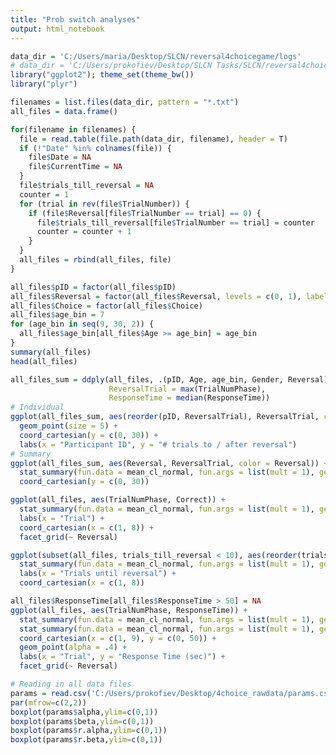 ```yaml
---
title: "Prob switch analyses"
output: html_notebook
---
```


```r
data_dir = 'C:/Users/maria/Desktop/SLCN/reversal4choicegame/logs'
# data_dir = 'C:/Users/prokofiev/Desktop/SLCN Tasks/SLCN/reversal4choicegame/logs'
library("ggplot2"); theme_set(theme_bw())
library("plyr")
```
```r
filenames = list.files(data_dir, pattern = "*.txt")
all_files = data.frame()

for(filename in filenames) {
  file = read.table(file.path(data_dir, filename), header = T)
  if (!"Date" %in% colnames(file)) {
    file$Date = NA
    file$CurrentTime = NA
  }
  file$trials_till_reversal = NA
  counter = 1
  for (trial in rev(file$TrialNumber)) {
    if (file$Reversal[file$TrialNumber == trial] == 0) {
      file$trials_till_reversal[file$TrialNumber == trial] = counter
      counter = counter + 1
    }
  }
  all_files = rbind(all_files, file)
}

all_files$pID = factor(all_files$pID)
all_files$Reversal = factor(all_files$Reversal, levels = c(0, 1), labels = c("Discrimination", "Reversal"))
all_files$Choice = factor(all_files$Choice)
all_files$age_bin = 7
for (age_bin in seq(9, 30, 2)) {
  all_files$age_bin[all_files$Age >= age_bin] = age_bin
}
summary(all_files)
head(all_files)
```
```r
all_files_sum = ddply(all_files, .(pID, Age, age_bin, Gender, Reversal), summarize,
                      ReversalTrial = max(TrialNumPhase),
                      ResponseTime = median(ResponseTime))
# Individual
ggplot(all_files_sum, aes(reorder(pID, ReversalTrial), ReversalTrial, color = Reversal)) +
  geom_point(size = 5) +
  coord_cartesian(y = c(0, 30)) +
  labs(x = "Participant ID", y = "# trials to / after reversal")
# Summary
ggplot(all_files_sum, aes(Reversal, ReversalTrial, color = Reversal)) +
  stat_summary(fun.data = mean_cl_normal, fun.args = list(mult = 1), geom = "pointrange") +
  coord_cartesian(y = c(0, 30))
```
```r
ggplot(all_files, aes(TrialNumPhase, Correct)) +
  stat_summary(fun.data = mean_cl_normal, fun.args = list(mult = 1), geom = "pointrange") +
  labs(x = "Trial") +
  coord_cartesian(x = c(1, 8)) +
  facet_grid(~ Reversal)

ggplot(subset(all_files, trials_till_reversal < 10), aes(reorder(trials_till_reversal, -trials_till_reversal), Correct)) +
  stat_summary(fun.data = mean_cl_normal, fun.args = list(mult = 1), geom = "pointrange") +
  labs(x = "Trials until reversal") +
  coord_cartesian(x = c(1, 8))
```
```r
all_files$ResponseTime[all_files$ResponseTime > 50] = NA
ggplot(all_files, aes(TrialNumPhase, ResponseTime)) +
  stat_summary(fun.data = mean_cl_normal, fun.args = list(mult = 1), geom = "bar") +
  stat_summary(fun.data = mean_cl_normal, fun.args = list(mult = 1), geom = "pointrange") +
  coord_cartesian(x = c(1, 9), y = c(0, 50)) +
  geom_point(alpha = .4) +
  labs(x = "Trial", y = "Response Time (sec)") +
  facet_grid(~ Reversal)
```

```r
# Reading in all data files
params = read.csv('C:/Users/prokofiev/Desktop/4choice_rawdata/params.csv')
par(mfrow=c(2,2))
boxplot(params$alpha,ylim=c(0,1))
boxplot(params$beta,ylim=c(0,1))
boxplot(params$r.alpha,ylim=c(0,1))
boxplot(params$r.beta,ylim=c(0,1))

```
